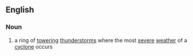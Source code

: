 ==English==

===Noun===
{{wikipedia}}
{{en-noun|-}}

# a ring of [[towering]] [[thunderstorms]] where the most [[severe]] [[weather]] of a [[cyclone]] occurs